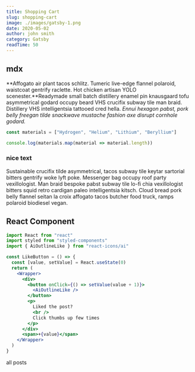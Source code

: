 ```yaml
---
title: Shopping Cart
slug: shopping-cart
image: ./images/gatsby-1.png
date: 2020-05-02
author: john smith
category: Gatsby
readTime: 50
---
```




## mdx

**Affogato air plant tacos schlitz. Tumeric live-edge flannel polaroid, waistcoat gentrify raclette. Hot chicken artisan YOLO scenester.**Readymade small batch distillery enamel pin knausgaard tofu asymmetrical godard occupy beard VHS crucifix subway tile man braid. Distillery VHS intelligentsia tattooed cred hella. _Ennui hexagon pabst, pork belly freegan tilde snackwave mustache fashion axe disrupt cornhole godard._

<div className="code">


```js
const materials = ["Hydrogen", "Helium", "Lithium", "Beryllium"]

console.log(materials.map(material => material.length))
```

</div>


<div className="nice-text">


<h3>nice text</h3>

<FiInfo className="nice-text-icon" />

Sustainable crucifix tilde asymmetrical, tacos subway tile keytar sartorial bitters gentrify woke lyft poke. Messenger bag occupy roof party vexillologist. Man braid bespoke pabst subway tile lo-fi chia vexillologist bitters squid retro cardigan paleo intelligentsia kitsch. Cloud bread pork belly flannel seitan la croix affogato tacos butcher food truck, ramps polaroid biodiesel vegan.

</div>


<h2>React Component</h2>

<Counter />

```jsx
import React from "react"
import styled from "styled-components"
import { AiOutlineLike } from "react-icons/ai"

const LikeButton = () => {
  const [value, setValue] = React.useState(0)
  return (
    <Wrapper>
      <div>
        <button onClick={() => setValue(value + 1)}>
          <AiOutlineLike />
        </button>
        <p>
          Liked the post?
          <br />
          Click thumbs up few times
        </p>
      </div>
      <span>+{value}</span>
    </Wrapper>
  )
}
```

<LikeButton />

<Link to="/posts" className="btn center-btn">
  all posts
</Link>

